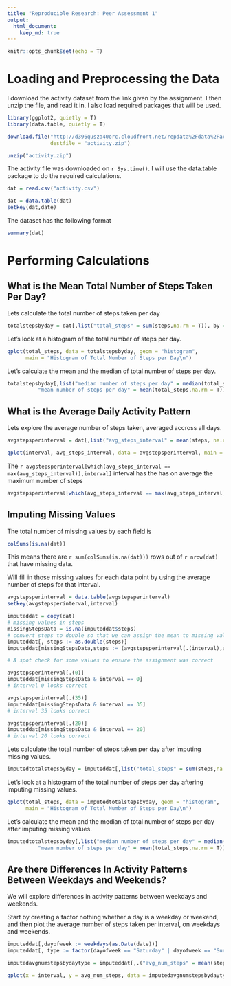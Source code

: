 ```yaml
---
title: "Reproducible Research: Peer Assessment 1"
output: 
  html_document:
    keep_md: true
---
```

```r

knitr::opts_chunk$set(echo = T)

```
# Loading and Preprocessing the Data

I download the activity dataset from the link given by the assignment. I then unzip the file, and read it in. I also load required packages that will be used.

```r
library(ggplot2, quietly = T)
library(data.table, quietly = T)

download.file("http://d396qusza40orc.cloudfront.net/repdata%2Fdata%2Factivity.zip",
              destfile = "activity.zip")

unzip("activity.zip")
```

The activity file was downloaded on `r Sys.time()`. I will use the data.table package to do the required calculations. 

```r
dat = read.csv("activity.csv")

dat = data.table(dat)
setkey(dat,date)
```

The dataset has the following format
```r
summary(dat)
```

# Performing Calculations

## What is the Mean Total Number of Steps Taken Per Day?

Lets calculate the total number of steps taken per day
```r
totalstepsbyday = dat[,list("total_steps" = sum(steps,na.rm = T)), by = date]
```

Let's look at a histogram of the total number of steps per day.
```r
qplot(total_steps, data = totalstepsbyday, geom = "histogram",
      main = "Histogram of Total Number of Steps per Day\n")
```

Let's calculate the mean and the median of total number of steps per day.
```r
totalstepsbyday[,list("median number of steps per day" = median(total_steps,na.rm = T),
          "mean number of steps per day" = mean(total_steps,na.rm = T))]
```

## What is the Average Daily Activity Pattern

Lets explore the average number of steps taken, averaged accross all days.
```r
avgstepsperinterval = dat[,list("avg_steps_interval" = mean(steps, na.rm = T)), by = interval]

qplot(interval, avg_steps_interval, data = avgstepsperinterval, main = "Average Steps By Interval\n", xlab = "Interval", ylab = "Average Number of Steps", geom = c("line"))
```

The `r avgstepsperinterval[which(avg_steps_interval == max(avg_steps_interval)),interval]` interval has the has on average the maximum number of steps
```r
avgstepsperinterval[which(avg_steps_interval == max(avg_steps_interval)),]

```

## Imputing Missing Values

The total number of missing values by each field is
```r
colSums(is.na(dat))
```
This means there are `r sum(colSums(is.na(dat)))` rows out of `r nrow(dat)` that have missing data.

Will fill in those missing values for each data point by using the average number of steps for that interval.
```r
avgstepsperinterval = data.table(avgstepsperinterval)
setkey(avgstepsperinterval,interval)

imputeddat = copy(dat)
# missing values in steps
missingStepsData = is.na(imputeddat$steps)
# convert steps to double so that we can assign the mean to missing values
imputeddat[, steps := as.double(steps)]
imputeddat[missingStepsData,steps := (avgstepsperinterval[.(interval),avg_steps_interval])]

# A spot check for some values to ensure the assignment was correct

avgstepsperinterval[.(0)]
imputeddat[missingStepsData & interval == 0]
# interval 0 looks correct

avgstepsperinterval[.(35)]
imputeddat[missingStepsData & interval == 35]
# interval 35 looks correct

avgstepsperinterval[.(20)]
imputeddat[missingStepsData & interval == 20]
# interval 20 looks correct
```

Lets calculate the total number of steps taken per day after imputing missing values.
```r
imputedtotalstepsbyday = imputeddat[,list("total_steps" = sum(steps,na.rm = T)), by = date]
```

Let's look at a histogram of the total number of steps per day aftering imputing missing values.
```r
qplot(total_steps, data = imputedtotalstepsbyday, geom = "histogram",
      main = "Histogram of Total Number of Steps per Day\n")
```

Let's calculate the mean and the median of total number of steps per day after imputing missing values.
```r
imputedtotalstepsbyday[,list("median number of steps per day" = median(total_steps,na.rm = T),
          "mean number of steps per day" = mean(total_steps,na.rm = T))]
```

## Are there Differences In Activity Patterns Between Weekdays and Weekends?

We will explore differences in activity patterns between weekdays and weekends. 

Start by creating a factor nothing whether a day is a weekday or weekend, and then plot the average number of steps taken per interval, on weekdays and weekends.

```r
imputeddat[,dayofweek := weekdays(as.Date(date))]
imputeddat[, type := factor(dayofweek == "Saturday" | dayofweek == "Sunday", labels = c("Weekday","Weekend"))]

imputedavgnumstepsbydaytype = imputeddat[,.("avg_num_steps" = mean(steps, na.rm = T)), keyby = .(type, interval)]

qplot(x = interval, y = avg_num_steps, data = imputedavgnumstepsbydaytype, facets = type ~ ., geom = "line")
```